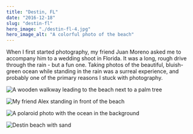 ```yaml
---
title: "Destin, FL"
date: "2016-12-18"
slug: "destin-fl"
hero_image: "./destin-fl-4.jpg"
hero_image_alt: "A colorful photo of the beach"
---
```


When I first started photography, my friend Juan Moreno asked me to accompany him to a wedding shoot in Florida. It was a long, rough drive through the rain - but a fun one. Taking photos of the beautiful, bluish-green ocean while standing in the rain was a surreal experience, and probably one of the primary reasons I stuck with photography.

![A wooden walkway leading to the beach next to a palm tree](./destin-fl-1.jpg "Canon EOS Rebel 2000 - Kodak Gold 200")

![My friend Alex standing in front of the beach](./destin-fl-2.jpg "Canon EOS Rebel 2000 - Kodak Gold 200")

![A polaroid photo with the ocean in the background](./destin-fl-3.jpg "Canon EOS Rebel 2000 - Kodak Gold 200")

![Destin beach with sand](./destin-fl-4.jpg "Canon EOS Rebel 2000 - Kodak Gold 200")
